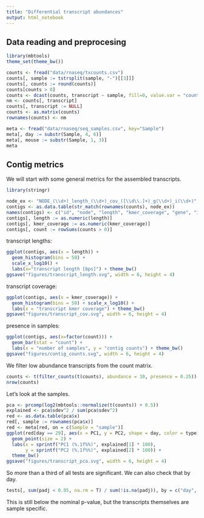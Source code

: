 ```yaml
---
title: "Differential transcript abundances"
output: html_notebook
---
```


## Data reading and preprocesing

```r
library(mbtools)
theme_set(theme_bw())

counts <- fread("data/rnaseq/txcounts.csv")
counts[, sample := tstrsplit(sample, "-")[[3]]]
counts[, counts := round(counts)]
counts[counts > 0]
counts <- dcast(counts, transcript ~ sample, fill=0, value.var = "counts")
nm <- counts[, transcript]
counts[, transcript := NULL]
counts <- as.matrix(counts)
rownames(counts) <- nm

meta <- fread("data/rnaseq/seq_samples.csv", key="Sample")
meta[, day := substr(Sample, 4, 6)]
meta[, mouse := substr(Sample, 1, 3)]
meta
```

## Contig metrics

We will start with some general metrics for the assembled transcripts.

```r
library(stringr)

node_ex <- "NODE_(\\d+)_length_(\\d+)_cov_([\\d\\.]+)_g(\\d+)_i(\\d+)"
contigs <- as.data.table(str_match(rownames(counts), node_ex))
names(contigs) <- c("id", "node", "length", "kmer_coverage", "gene", "isoform")
contigs[, length := as.numeric(length)]
contigs[, kmer_coverage := as.numeric(kmer_coverage)]
contigs[, count := rowSums(counts > 0)]
```

transcript lengths:

```r
ggplot(contigs, aes(x = length)) + 
  geom_histogram(bins = 50) + 
  scale_x_log10() + 
  labs(x="transcript length [bps]") + theme_bw()
ggsave("figures/transcript_length.svg", width = 6, height = 4)
```

transcript coverage:

```r
ggplot(contigs, aes(x = kmer_coverage)) + 
  geom_histogram(bins = 50) + scale_x_log10() + 
  labs(x = "transcript kmer coverage") + theme_bw()
ggsave("figures/transcript_cov.svg", width = 6, height = 4)
```

presence in samples:

```r
ggplot(contigs, aes(x=factor(count))) + 
  geom_bar(stat = "count") + 
  labs(x = "number of samples", y = "contig counts") + theme_bw()
ggsave("figures/contig_counts.svg", width = 6, height = 4)
```


We filter low abundance transcripts from the count matrix.

```r
counts <- t(filter_counts(t(counts), abundance = 10, presence = 0.25))
nrow(counts)
```

Let's look at the samples.

```r
pca <- prcomp(log2(mbtools::normalize(t(counts)) + 0.5))
explained <- pca$sdev^2 / sum(pca$sdev^2)
red <- as.data.table(pca$x)
red[, sample := rownames(pca$x)]
red <- meta[red, on = c(Sample = "sample")]
ggplot(red[day == 29], aes(x = PC1, y = PC2, shape = day, color = type)) + 
  geom_point(size = 2) +
  labs(x = sprintf("PC1 (%.1f%%)", explained[1] * 100), 
       y = sprintf("PC2 (%.1f%%)", explained[2] * 100)) +
  theme_bw()
ggsave("figures/transcript_pca.svg", width = 6, height = 4)
```


So more than a third of all tests are significant. We can also check that by day.

```r
tests[, sum(padj < 0.05, na.rm = T) / sum(!is.na(padj)), by = c("day", "coef_name")]
```

This is still below the nominal p-value, but the transcripts themselves are sample specific. 